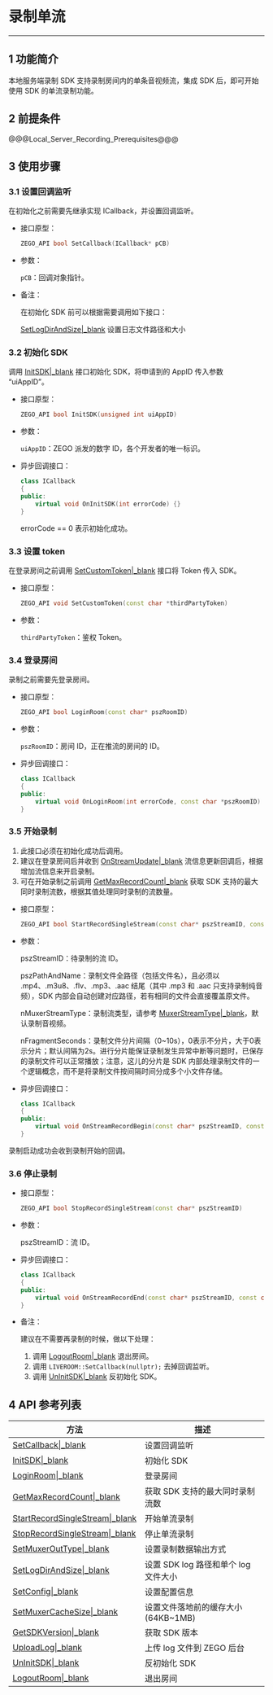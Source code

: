 # 录制单流
- - - 

## 1 功能简介

本地服务端录制 SDK 支持录制房间内的单条音视频流，集成 SDK 后，即可开始使用 SDK 的单流录制功能。

## 2 前提条件

@@@Local_Server_Recording_Prerequisites@@@

## 3 使用步骤

### 3.1 设置回调监听

在初始化之前需要先继承实现 ICallback，并设置回调监听。

- 接口原型：

  ```c++
  ZEGO_API bool SetCallback(ICallback* pCB)
  ```
    
- 参数：

  `pCB`：回调对象指针。
  
- 备注：

  在初始化 SDK 前可以根据需要调用如下接口：

  [SetLogDirAndSize|_blank](/API/ServerRecord/namespace_z_e_g_o_1_1_l_i_v_e_r_o_o_m.html#a3b3fbef85f70e1796df124616ad3eb5e)  设置日志文件路径和大小 
    
### 3.2 初始化 SDK

调用 [InitSDK\|_blank](/API/ServerRecord/namespace_z_e_g_o_1_1_l_i_v_e_r_o_o_m.html#af8fcc2e5a69e83075637631d68fcf4ea) 接口初始化 SDK，将申请到的 AppID 传入参数 “uiAppID”。


- 接口原型：

  ```c++
  ZEGO_API bool InitSDK(unsigned int uiAppID)
  ```
    
- 参数：

  `uiAppID`：ZEGO 派发的数字 ID，各个开发者的唯一标识。
  

- 异步回调接口：

  ```c++
  class ICallback
  {
  public:
      virtual void OnInitSDK(int errorCode) {}
  }
  ```
  errorCode == 0 表示初始化成功。


### 3.3 设置 token

在登录房间之前调用 [SetCustomToken\|_blank](/API/ServerRecord/namespace_z_e_g_o_1_1_l_i_v_e_r_o_o_m.html#a68bdea0d66d62c8bf4d671284707b3ae) 接口将 Token 传入 SDK。

- 接口原型：

  ```c++
  ZEGO_API void SetCustomToken(const char *thirdPartyToken)
  ```

- 参数：

  `thirdPartyToken`：鉴权 Token。

### 3.4 登录房间

录制之前需要先登录房间。

- 接口原型：

  ```c++
  ZEGO_API bool LoginRoom(const char* pszRoomID)
  ```
    
- 参数：  

  `pszRoomID`：房间 ID，正在推流的房间的 ID。
  
- 异步回调接口：

  ```c++
  class ICallback
  {
  public:
      virtual void OnLoginRoom(int errorCode, const char *pszRoomID) = 0;
  }
  ```
    
### 3.5 开始录制

1. 此接口必须在初始化成功后调用。
2. 建议在登录房间后并收到 [OnStreamUpdate|_blank](/API/ServerRecord/class_z_e_g_o_1_1_l_i_v_e_r_o_o_m_1_1_i_callback.html#a6d0fe744187badddf744918869c59dfd) 流信息更新回调后，根据增加流信息来开启录制。
3. 可在开始录制之前调用 [GetMaxRecordCount|_blank](/API/ServerRecord/namespace_z_e_g_o_1_1_l_i_v_e_r_o_o_m.html#ac0a46bc40d185af50d12dc3b210c7bc7) 获取 SDK 支持的最大同时录制流数，根据其值处理同时录制的流数量。

- 接口原型：

  ```c++
  ZEGO_API bool StartRecordSingleStream(const char* pszStreamID, const char *pszPathAndName, MuxerStreamType nMuxerStreamType = MuxerStreamTypeBoth, int nFragmentSeconds = 2)
  ```
    
- 参数：  

  pszStreamID：待录制的流 ID。

  pszPathAndName：录制文件全路径（包括文件名），且必须以 .mp4、.m3u8、.flv、.mp3、.aac 结尾（其中 .mp3 和 .aac 只支持录制纯音频），SDK 内部会自动创建对应路径，若有相同的文件会直接覆盖原文件。

  nMuxerStreamType：录制流类型，请参考 [MuxerStreamType|_blank](/API/ServerRecord/namespace_z_e_g_o_1_1_l_i_v_e_r_o_o_m.html#aa3bdd4c85ace109d95354ff574454b96)，默认录制音视频。

  nFragmentSeconds：录制文件分片间隔（0~10s），0表示不分片，大于0表示分片；默认间隔为2s。进行分片能保证录制发生异常中断等问题时，已保存的录制文件可以正常播放；注意，这儿的分片是 SDK 内部处理录制文件的一个逻辑概念，而不是将录制文件按间隔时间分成多个小文件存储。
  
- 异步回调接口：

  ```c++
  class ICallback
  {
  public:
      virtual void OnStreamRecordBegin(const char* pszStreamID, const char *pszPathAndName) = 0;
  }
  ```
录制启动成功会收到录制开始的回调。
      
### 3.6 停止录制

- 接口原型：

  ```c++
  ZEGO_API bool StopRecordSingleStream(const char* pszStreamID)
  ```
    
- 参数：  

  pszStreamID：流 ID。

- 异步回调接口：

  ```c++
  class ICallback
  {
  public:
      virtual void OnStreamRecordEnd(const char* pszStreamID, const char *pszPathAndName, RecordEndReason reason) = 0;
  }
  ```
    
- 备注：

  建议在不需要再录制的时候，做以下处理：
  1. 调用 [LogoutRoom|_blank](/API/ServerRecord/namespace_z_e_g_o_1_1_l_i_v_e_r_o_o_m.html#a02b98c29388acfea615e98580dbf37be) 退出房间。
  2. 调用 `LIVEROOM::SetCallback(nullptr);` 去掉回调监听。
  3. 调用 [UnInitSDK|_blank](/API/ServerRecord/namespace_z_e_g_o_1_1_l_i_v_e_r_o_o_m.html#ad22d5b7f5f22a4f2339d7a09fbc8e149) 反初始化 SDK。

## 4 API 参考列表

| 方法 | 描述 |
|-------|--------|
| [SetCallback\|_blank](/API/ServerRecord/namespace_z_e_g_o_1_1_l_i_v_e_r_o_o_m.html#ac65bb0a987f3c4c2339869c8d42317ca) | 设置回调监听 |
| [InitSDK\|_blank](/API/ServerRecord/namespace_z_e_g_o_1_1_l_i_v_e_r_o_o_m.html#af8fcc2e5a69e83075637631d68fcf4ea) | 初始化 SDK |
| [LoginRoom\|_blank](/API/ServerRecord/namespace_z_e_g_o_1_1_l_i_v_e_r_o_o_m.html#1ac13869a794f456b739a5c9240e8f752c) | 登录房间 |
| [GetMaxRecordCount\|_blank](/API/ServerRecord/namespace_z_e_g_o_1_1_l_i_v_e_r_o_o_m.html#ac0a46bc40d185af50d12dc3b210c7bc7) | 获取 SDK 支持的最大同时录制流数 |
| [StartRecordSingleStream\|_blank](/API/ServerRecord/namespace_z_e_g_o_1_1_l_i_v_e_r_o_o_m.html#a74b2db523b91d3c19b403cb63ae42e71) | 开始单流录制 |
| [StopRecordSingleStream\|_blank](/API/ServerRecord/namespace_z_e_g_o_1_1_l_i_v_e_r_o_o_m.html#a71af2d4df09f6ad42b3b51715fe7eb7f) | 停止单流录制 |
| [SetMuxerOutType\|_blank](/API/ServerRecord/namespace_z_e_g_o_1_1_l_i_v_e_r_o_o_m.html#a079d86fab862ef7691b72aae74a825b0) | 设置录制数据输出方式 |
| [SetLogDirAndSize\|_blank](/API/ServerRecord/namespace_z_e_g_o_1_1_l_i_v_e_r_o_o_m.html#a3b3fbef85f70e1796df124616ad3eb5e) | 设置 SDK log 路径和单个 log 文件大小 |
| [SetConfig\|_blank](/API/ServerRecord/namespace_z_e_g_o_1_1_l_i_v_e_r_o_o_m.html#a06880edde0dc25a759e0227b34f0e059) | 设置配置信息 |
| [SetMuxerCacheSize\|_blank](/API/ServerRecord/namespace_z_e_g_o_1_1_l_i_v_e_r_o_o_m.html#a3f5e354e62a78ed4d0145f46cc06ed2c) | 设置文件落地前的缓存大小(64KB~1MB) |
| [GetSDKVersion\|_blank](/API/ServerRecord/namespace_z_e_g_o_1_1_l_i_v_e_r_o_o_m.html#af4eea202c9ac60b679c34e60d0c26729) | 获取 SDK 版本 |
| [UploadLog\|_blank](/API/ServerRecord/namespace_z_e_g_o_1_1_l_i_v_e_r_o_o_m.html#a932b070c8f8537f5ff90e7e0feebf360) | 上传 log 文件到 ZEGO 后台 |
| [UnInitSDK\|_blank](/API/ServerRecord/namespace_z_e_g_o_1_1_l_i_v_e_r_o_o_m.html#ad22d5b7f5f22a4f2339d7a09fbc8e149) | 反初始化 SDK |
| [LogoutRoom\|_blank](/API/ServerRecord/namespace_z_e_g_o_1_1_l_i_v_e_r_o_o_m.html#a02b98c29388acfea615e98580dbf37be) | 退出房间 |
